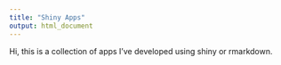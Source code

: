 ```yaml
---
title: "Shiny Apps"
output: html_document
---
```


Hi, this is a collection of apps I've developed using shiny or rmarkdown.